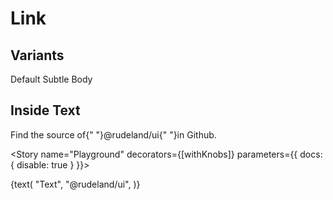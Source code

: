 
<Meta title="MDX|Link" component={Link} />

# Link

<Props of={Link} exclude="theme" />

## Variants

<Preview>
  <Story name="Variants">
    <Stack gap={3}>
      <Link href="https://github.com/rudeayelo/rude-ui">Default</Link>
      <Link variant="subtle" href="https://github.com/rudeayelo/rude-ui">Subtle</Link>
      <Link variant="body" href="https://github.com/rudeayelo/rude-ui">Body</Link>
    </Stack>
  </Story>
</Preview>

## Inside Text

<Preview>
  <Story name="Inside Text">
    <Text>
      Find the source of{" "}<Link href="https://github.com/rudeayelo/rude-ui">@rudeland/ui</Link>{" "}in Github.
    </Text>
  </Story>
</Preview>

<Story name="Playground" decorators={[withKnobs]} parameters={{ docs: { disable: true } }}>
  <Link
    variant={select("Variant", {
        default: undefined,
        subtle: "subtle",
        body: "body",
      },
      undefined,
    )}
    size={number("Size", undefined, {
      min: 1,
      max: 10,
      step: 1,
    })}
    weight={select("Weight", {
        normal: "normal",
        bold: "bold",
      },
      undefined,
    )}
    href="https://github.com/rudeayelo/rude-ui"
  >
    {text(
      "Text",
      "@rudeland/ui",
    )}
  </Link>
</Story>
